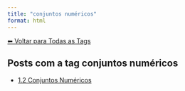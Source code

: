 ```yaml
---
title: "conjuntos numéricos"
format: html
---
```


[⬅ Voltar para Todas as Tags](../tags.qmd)

## Posts com a tag **conjuntos numéricos**

- [1.2 Conjuntos Numéricos](/posts/cursos/matematica/calculo/modulo-1/1.2-conjuntos.html)
